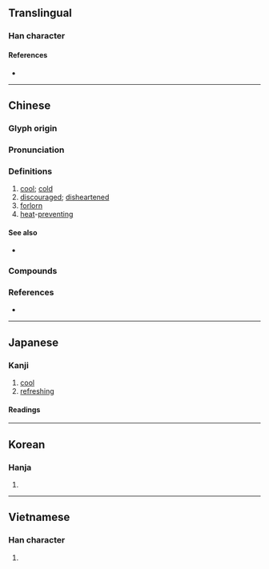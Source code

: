 {{also|凉}}
{{character info/new}}
==Translingual==

===Han character===
{{Han char|rn=85|rad=水|as=08|sn=11|four=30196|canj=EYRF|ids=⿰氵京}}

====References====
* {{Han ref|kx=0628.240|dkj=17606|dj=1030.130|hdz=31657.060|uh=6DBC|ud=28092|bh=B244|bd=45636}}

----

==Chinese==
{{zh-forms|s=凉}}

===Glyph origin===
{{Han etym}}

===Pronunciation===
{{zh-pron
|m=liáng
|c=loeng4,loeng6
|h=pfs=liòng
|md=
|mn=liâng/qz,twv,xm:liông/qz,tw,xm:niû/zz:niô͘
|w=3lian
|mc=y
|oc=y
|cat=a
}}

===Definitions===
{{zh-hanzi}}

# [[cool]]; [[cold]]
# [[discouraged]]; [[disheartened]]
# [[forlorn]]
# [[heat]]-[[preventing]]

====See also====
* {{zh-l|冷|cold}}

===Compounds===
{{zh-der|五涼|冒涼腔|北涼|南涼|嫩涼|冰涼|悽涼|悲涼|前涼|後涼|天末涼風|世態炎涼|寒涼|一斛涼州|受涼|冬暖夏涼|乘涼|涼棚|涼風|搭涼篷|涼友|涼森森|涼茶|涼爽羊毛|涼絲絲|涼蓆|扇涼翅兒|涼夏|涼氣|涼鞋|涼涼|涼粉|炎涼|滿心蒼涼|秋涼|涼帽|涼亭|涼椅|涼意|暄涼|涼篷船|涼德|沁涼|甘涼|招涼|涼了|涼碟|炎涼世態|淒涼|滿目荒涼|清涼油|清涼|涼麵|涼颼颼|涼衫|涼薯|涼臺|新涼|涼珊珊|涼水|涼榻|涼拌|涼了半截|涼月|沖涼|沁涼如水|樹涼兒|涼爽|涼快|涼藥|涼血|涼篷|歇涼|蔭涼|風涼話|著涼|蒼涼|艮苦冰涼|陰涼|納涼|西涼|踽踽涼涼|風涼|說風涼話|逐涼|透心涼|荒涼}}

===References===
* {{thcwd|7498}}

{{zh-cat|Elementary}}

----

==Japanese==

===Kanji===
{{ja-kanji|grade=c|rs=水08}}

# [[cool]]
# [[refreshing]]

====Readings====
{{ja-readings
|goon=ろう<らう
|kanon=りょう<りやう
|kun=すず-し.い, すず-む, すず-やか, うす-い, ひや-す, まことに
|nanori=りょ
}}

----

==Korean==

===Hanja===
{{ko-hanja|hangeul=[[량]]>[[양]]|eumhun=|rv=ryang>yang|mr=ryang>yang|y=lyang>yang}}

# {{defn|lang=ko|sort=水08}}

----

==Vietnamese==

===Han character===
{{vi-hantu|[[lương]], [[ghềnh]]|rs=水08}}

# {{defn|lang=vi|sort=水08}}